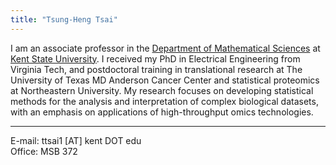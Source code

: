 ```yaml
---
title: "Tsung-Heng Tsai"
---
```


I am an associate professor in the [Department of Mathematical Sciences](https://www.kent.edu/math) at [Kent State University](https://www.kent.edu). I received my PhD in Electrical Engineering from Virginia Tech, and postdoctoral training in translational research at The University of Texas MD Anderson Cancer Center and statistical proteomics at Northeastern University. My research focuses on developing statistical methods for the analysis and interpretation of complex biological datasets, with an emphasis on applications of high-throughput omics technologies.

---
E-mail: ttsai1 [AT] kent DOT edu  
Office: MSB 372
